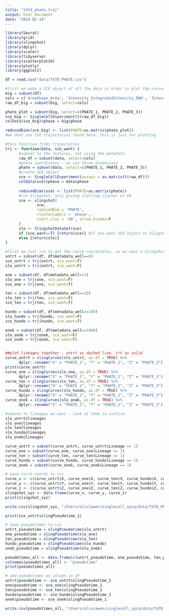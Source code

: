 ```yaml
---
title: "t47d_phate_traj"
output: html_document
date: "2024-02-14"
---
```


```r
library(Seurat)
library(grid)
library(slingshot)
library(dplyr)
library(scater)
library(tidyverse)
library(scatterplot3d)
library(plotly)
library(ggplot2)
```


```r
df = read.csv("data/T47D_PHATE.csv")
```

```r
#first we make a SCE object of all the data in order to plot the curves atop the PHATE
big = subset(df)
cols = c('AreaShape_Area', 'Intensity_IntegratedIntensity_DNA', 'Intensity_MedianIntensity_CDK2', 'Intensity_MedianIntensity_CDK4', 'Intensity_MedianIntensity_CDK6', 'Intensity_MedianIntensity_Cdh1', 'Intensity_MedianIntensity_Cdt1', 'Intensity_MedianIntensity_E2F1', 'Intensity_MedianIntensity_ER', 'Intensity_MedianIntensity_Ki67', 'Intensity_MedianIntensity_PR', 'Intensity_MedianIntensity_RB', 'Intensity_MedianIntensity_Skp2', 'Intensity_MedianIntensity_cycA', 'Intensity_MedianIntensity_cycB1', 'Intensity_MedianIntensity_cycD1', 'Intensity_MedianIntensity_cycE', 'Intensity_MedianIntensity_p21', 'Intensity_MedianIntensity_pRB', 'pRB_over_RB')
raw_df_big = subset(big, select=cols)

phate_plot = subset(big, select=c(PHATE_1, PHATE_2, PHATE_3))
sce_big <- SingleCellExperiment(t(raw_df_big))
colData(sce_big)$phase = big$phase

reducedDims(sce_big) <- list(PHATE=as.matrix(phate_plot))
#we dont use the trajectories found here, this is just for plotting

#this function finds trajectories 
trj <- function(data, sce_want) {
      #subset to the features, not using the metadata
      raw_df = subset(data, select=cols)
      #phate coordinates - we use three dimensions
      phate = subset(data, select=c(PHATE_1, PHATE_2, PHATE_3))
      #create SCE object
      sce <- SingleCellExperiment(assays = as.matrix(t(raw_df)))
      colData(sce)$phase = data$phase
      
      reducedDims(sce) <- list(PHATE=as.matrix(phate))
      #run Slingshot, only giving starting cluster of G0
      sce <- slingshot(
              sce,
              reducedDim = 'PHATE',
              clusterLabels = 'phase',
              start.clus = 'G0', allow.breaks=F
      )
      slo <- SlingshotDataSet(sce)
      if (sce_want==T) {return(sce)} #if you want SCE object or Slingshot object to be returned
      else {return(slo)} 
}

#first we just run to get the curve coordinates, so we want a Slingshot object
untrt = subset(df, df$metadata_well==0)
sce_untrt = trj(untrt, sce_want=T)
slo_untrt = trj(untrt, sce_want=F)

one = subset(df, df$metadata_well==1)
slo_one = trj(one, sce_want=F)
sce_one = trj(one, sce_want=T)

ten = subset(df, df$metadata_well==10)
slo_ten = trj(ten, sce_want=F)
sce_ten = trj(ten, sce_want=T)

hundo = subset(df, df$metadata_well==100)
slo_hundo = trj(hundo, sce_want=F)
sce_hundo = trj(hundo, sce_want=T)

onek = subset(df, df$metadata_well==1000)
slo_onek = trj(onek, sce_want=F)
sce_onek = trj(onek, sce_want=T)


##plot lineages together - untrt as dashed line, trt as solid
curve_untrt = slingCurves(slo_untrt, as.df = TRUE) %>%
      dplyr::rename("X" = "PHATE_1", "Y" = "PHATE_2", "Z" = "PHATE_3")
print(curve_untrt)
curve_one = slingCurves(slo_one, as.df = TRUE) %>%
      dplyr::rename("X" = "PHATE_1", "Y" = "PHATE_2", "Z" = "PHATE_3")
curve_ten = slingCurves(slo_ten, as.df = TRUE) %>%
      dplyr::rename("X" = "PHATE_1", "Y" = "PHATE_2", "Z" = "PHATE_3")
curve_hundo = slingCurves(slo_hundo, as.df = TRUE) %>%
      dplyr::rename("X" = "PHATE_1", "Y" = "PHATE_2", "Z" = "PHATE_3")
curve_onek = slingCurves(slo_onek, as.df = TRUE) %>%
      dplyr::rename("X" = "PHATE_1", "Y" = "PHATE_2", "Z" = "PHATE_3")

#subset to lineages we want - look at them to confirm
slo_untrt@lineages
slo_one@lineages
slo_ten@lineages
slo_hundo@lineages
slo_onek@lineages

curve_untrt = subset(curve_untrt, curve_untrt$Lineage == 1)
curve_one = subset(curve_one, curve_one$Lineage == 1)
curve_ten = subset(curve_ten, curve_ten$Lineage == 1)
curve_hundo = subset(curve_hundo, curve_hundo$Lineage == 1)
curve_onek = subset(curve_onek, curve_onek$Lineage == 1)

# save curve coords to csv
curve_x <- c(curve_untrt$X, curve_one$X, curve_ten$X, curve_hundo$X, curve_onek$X)
curve_y <- c(curve_untrt$Y, curve_one$Y, curve_ten$Y, curve_hundo$Y, curve_onek$Y)
curve_z <- c(curve_untrt$Z, curve_one$Z, curve_ten$Z, curve_hundo$Z, curve_onek$Z)
slingshot_xyz <- data.frame(curve_x, curve_y, curve_z)
print(slingshot_xyz)

write.csv(slingshot_xyz, "/Users/oliviawen/singlecell_spca/data/T47D_PHATE_Curves.csv", row.names=FALSE)

print(sce_untrt$slingPseudotime_1)

# save pseudotimes to csv 
untrt_pseudotime = slingPseudotime(slo_untrt)
one_pseudotime = slingPseudotime(slo_one)
ten_pseudotime = slingPseudotime(slo_ten)
hundo_pseudotime = slingPseudotime(slo_hundo)
onek_pseudotime = slingPseudotime(slo_onek)

pseudotimes_all <- data.frame(c(untrt_pseudotime, one_pseudotime, ten_pseudotime, hundo_pseudotime, onek_pseudotime))
colnames(pseudotimes_all) <- "pseudotime"
print(pseudotimes_all)

# add pseudotimes as column in df
untrt$pseudotime <- sce_untrt$slingPseudotime_1
one$pseudotime <- sce_one$slingPseudotime_1
ten$pseudotime <- sce_ten$slingPseudotime_1
hundo$pseudotime <- sce_hundo$slingPseudotime_1
onek$pseudotime <- sce_onek$slingPseudotime_1

write.csv(pseudotimes_all, "/Users/oliviawen/singlecell_spca/data/T47D_PHATE_Pseudotimes.csv", row.names=FALSE)
```